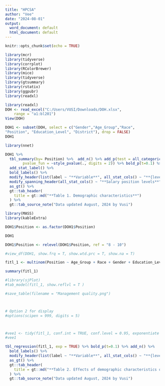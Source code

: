 ---
title: "HPCSA"
author: "Vee"
date: "2024-08-01"
output:
  word_document: default
  html_document: default
---

```{r setup, include=FALSE}
knitr::opts_chunk$set(echo = TRUE)
```

```{r}
library(mcr)
library(tidyverse)
library(corrplot)
library(RColorBrewer)
library(mice)
library(tidyverse)
library(gtsummary)
library(rstatix)
library(ggpubr)
library(readxl)
```

```{r}
library(readxl)
DOH <- read_excel("C:/Users/VUSI/Downloads/DOH.xlsx", 
    range = "a1:bl201")
View(DOH)
```

```{r}

DOH1 <- subset(DOH, select = c("Gender","Age_Group","Race",
"Position", "Education_Level", "District"), drop = FALSE)
DOH1
```

```{r}
library(nnet)
```

```{r}
DOH1 %>% 
  tbl_summary(by= Position) %>%  add_n() %>% add_p(test = all_categorical() ~ "chisq.test",
        pvalue_fun = ~style_pvalue(., digits = 2)) %>% bold_p(t=0.1) %>%
  add_stat_label() %>%
  bold_labels() %>%
  modify_header(list(label ~ "**Variable**", all_stat_cols() ~ "**{level}**")) %>%
  modify_spanning_header(all_stat_cols() ~ "**Salary position levels**") %>%
  as_gt() %>%
  gt::tab_header(
    title = gt::md("**Table 1. Demographic characteristics**")
  ) %>%
  gt::tab_source_note("Data updated August, 2024 by Vusi")
```

```{r}
library(MASS)
library(kableExtra)
```


```{r}
DOH1$Position <- as.factor(DOH1$Position)
```

```{r}
DOH1
```

```{r}
DOH1$Position <- relevel(DOH1$Position, ref = "8 - 10")
```

```{r}
#view_df(DOH1, show.frq = T, show.wtd.prc = T, show.na = T)
```



```{r}
fitl_1 <- multinom(Position ~ Age_Group + Race + Gender + Education_Level+ District, data=DOH1)

summary(fitl_1)
```

```{r}
#library(sjPlot)
#tab_model(fitl_1, show.reflvl = T )
```

```{r}
#save_table(filename = "Management quality.png")
```

```{r}

```

```{r}

```


```{r}
# Option 2 for display
#options(scipen = 999, digits = 5)



#vee1 <- tidy(fitl_1, conf.int = TRUE, conf.level = 0.95, exponentiate = TRUE)
#vee1
```



```{r}
tbl_regression(fitl_1, exp = TRUE) %>% bold_p(t=0.1) %>% add_n() %>%
  bold_labels() %>%
  modify_header(list(label ~ "**Variable**", all_stat_cols() ~ "**{level}**")) %>%
  as_gt() %>%
  gt::tab_header(
    title = gt::md("**Table 2. Effects of demographic characteristics on salary**")
  ) %>%
  gt::tab_source_note("Data updated August, 2024 by Vusi")
```


